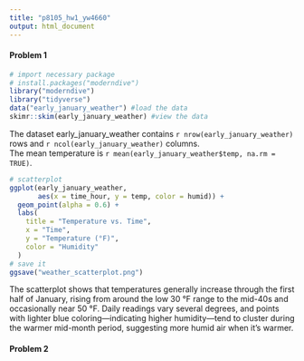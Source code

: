 ```yaml
---
title: "p8105_hw1_yw4660"
output: html_document
---
```

#### Problem 1
```r
# import necessary package
# install.packages("moderndive")
library("moderndive")
library("tidyverse")
data("early_january_weather") #load the data
skimr::skim(early_january_weather) #view the data
```
<!--A short description using inline R code-->
The dataset early_january_weather contains `r nrow(early_january_weather)` rows and `r ncol(early_january_weather)` columns.  
The mean temperature is `r mean(early_january_weather$temp, na.rm = TRUE)`.

```r
# scatterplot
ggplot(early_january_weather,
       aes(x = time_hour, y = temp, color = humid)) +
  geom_point(alpha = 0.6) +
  labs(
    title = "Temperature vs. Time",
    x = "Time",
    y = "Temperature (°F)",
    color = "Humidity"
  ) 
# save it
ggsave("weather_scatterplot.png")
```
<!--A short description of plot-->
The scatterplot shows that temperatures generally increase through the first half of January, rising from around the low 30 °F range to the mid-40s and occasionally near 50 °F. Daily readings vary several degrees, and points with lighter blue coloring—indicating higher humidity—tend to cluster during the warmer mid-month period, suggesting more humid air when it’s warmer.

#### Problem 2

```r



```


